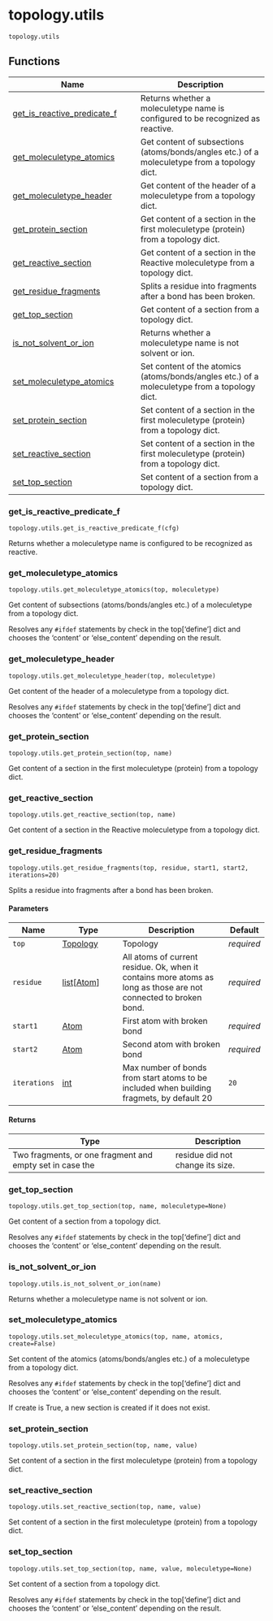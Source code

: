 # topology.utils { #kimmdy.topology.utils }

`topology.utils`



## Functions

| Name | Description |
| --- | --- |
| [get_is_reactive_predicate_f](#kimmdy.topology.utils.get_is_reactive_predicate_f) | Returns whether a moleculetype name is configured to be recognized as reactive. |
| [get_moleculetype_atomics](#kimmdy.topology.utils.get_moleculetype_atomics) | Get content of subsections (atoms/bonds/angles etc.) of a moleculetype from a topology dict. |
| [get_moleculetype_header](#kimmdy.topology.utils.get_moleculetype_header) | Get content of the header of a moleculetype from a topology dict. |
| [get_protein_section](#kimmdy.topology.utils.get_protein_section) | Get content of a section in the first moleculetype (protein) from a topology dict. |
| [get_reactive_section](#kimmdy.topology.utils.get_reactive_section) | Get content of a section in the Reactive moleculetype from a topology dict. |
| [get_residue_fragments](#kimmdy.topology.utils.get_residue_fragments) | Splits a residue into fragments after a bond has been broken. |
| [get_top_section](#kimmdy.topology.utils.get_top_section) | Get content of a section from a topology dict. |
| [is_not_solvent_or_ion](#kimmdy.topology.utils.is_not_solvent_or_ion) | Returns whether a moleculetype name is not solvent or ion. |
| [set_moleculetype_atomics](#kimmdy.topology.utils.set_moleculetype_atomics) | Set content of the atomics (atoms/bonds/angles etc.) of a moleculetype from a topology dict. |
| [set_protein_section](#kimmdy.topology.utils.set_protein_section) | Set content of a section in the first moleculetype (protein) from a topology dict. |
| [set_reactive_section](#kimmdy.topology.utils.set_reactive_section) | Set content of a section in the first moleculetype (protein) from a topology dict. |
| [set_top_section](#kimmdy.topology.utils.set_top_section) | Set content of a section from a topology dict. |

### get_is_reactive_predicate_f { #kimmdy.topology.utils.get_is_reactive_predicate_f }

`topology.utils.get_is_reactive_predicate_f(cfg)`

Returns whether a moleculetype name is configured to be recognized as reactive.

### get_moleculetype_atomics { #kimmdy.topology.utils.get_moleculetype_atomics }

`topology.utils.get_moleculetype_atomics(top, moleculetype)`

Get content of subsections (atoms/bonds/angles etc.) of a moleculetype from a topology dict.

Resolves any `#ifdef` statements by check in the top['define'] dict
and chooses the 'content' or 'else_content' depending on the result.

### get_moleculetype_header { #kimmdy.topology.utils.get_moleculetype_header }

`topology.utils.get_moleculetype_header(top, moleculetype)`

Get content of the header of a moleculetype from a topology dict.

Resolves any `#ifdef` statements by check in the top['define'] dict
and chooses the 'content' or 'else_content' depending on the result.

### get_protein_section { #kimmdy.topology.utils.get_protein_section }

`topology.utils.get_protein_section(top, name)`

Get content of a section in the first moleculetype (protein) from a topology dict.

### get_reactive_section { #kimmdy.topology.utils.get_reactive_section }

`topology.utils.get_reactive_section(top, name)`

Get content of a section in the Reactive moleculetype from a topology dict.

### get_residue_fragments { #kimmdy.topology.utils.get_residue_fragments }

`topology.utils.get_residue_fragments(top, residue, start1, start2, iterations=20)`

Splits a residue into fragments after a bond has been broken.

#### Parameters

| Name         | Type                                                    | Description                                                                                                      | Default    |
|--------------|---------------------------------------------------------|------------------------------------------------------------------------------------------------------------------|------------|
| `top`        | [Topology](`kimmdy.topology.topology.Topology`)         | Topology                                                                                                         | _required_ |
| `residue`    | [list](`list`)\[[Atom](`kimmdy.topology.atomic.Atom`)\] | All atoms of current residue. Ok, when it contains more atoms as long as those are not connected to broken bond. | _required_ |
| `start1`     | [Atom](`kimmdy.topology.atomic.Atom`)                   | First atom with broken bond                                                                                      | _required_ |
| `start2`     | [Atom](`kimmdy.topology.atomic.Atom`)                   | Second atom with broken bond                                                                                     | _required_ |
| `iterations` | [int](`int`)                                            | Max number of bonds from start atoms to be included when building fragmets, by default 20                        | `20`       |

#### Returns

| Type                                                     | Description                      |
|----------------------------------------------------------|----------------------------------|
| Two fragments, or one fragment and empty set in case the | residue did not change its size. |

### get_top_section { #kimmdy.topology.utils.get_top_section }

`topology.utils.get_top_section(top, name, moleculetype=None)`

Get content of a section from a topology dict.

Resolves any `#ifdef` statements by check in the top['define'] dict
and chooses the 'content' or 'else_content' depending on the result.

### is_not_solvent_or_ion { #kimmdy.topology.utils.is_not_solvent_or_ion }

`topology.utils.is_not_solvent_or_ion(name)`

Returns whether a moleculetype name is not solvent or ion.

### set_moleculetype_atomics { #kimmdy.topology.utils.set_moleculetype_atomics }

`topology.utils.set_moleculetype_atomics(top, name, atomics, create=False)`

Set content of the atomics (atoms/bonds/angles etc.) of a moleculetype from a topology dict.

Resolves any `#ifdef` statements by check in the top['define'] dict
and chooses the 'content' or 'else_content' depending on the result.

If create is True, a new section is created if it does not exist.

### set_protein_section { #kimmdy.topology.utils.set_protein_section }

`topology.utils.set_protein_section(top, name, value)`

Set content of a section in the first moleculetype (protein) from a topology dict.

### set_reactive_section { #kimmdy.topology.utils.set_reactive_section }

`topology.utils.set_reactive_section(top, name, value)`

Set content of a section in the first moleculetype (protein) from a topology dict.

### set_top_section { #kimmdy.topology.utils.set_top_section }

`topology.utils.set_top_section(top, name, value, moleculetype=None)`

Set content of a section from a topology dict.

Resolves any `#ifdef` statements by check in the top['define'] dict
and chooses the 'content' or 'else_content' depending on the result.